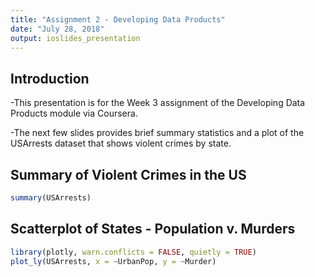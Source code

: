 ---
title: "Assignment 2 - Developing Data Products"
date: "July 28, 2018"
output: ioslides_presentation
---

## Introduction
-This presentation is for the Week 3 assignment of the Developing Data Products module via Coursera.

-The next few slides provides brief summary statistics and a plot of the USArrests dataset that shows violent crimes by state.

## Summary of Violent Crimes in the US
```{r}
summary(USArrests)
```

## Scatterplot of States - Population v. Murders
```{r, echo = FALSE, message = FALSE, warning = FALSE}
library(plotly, warn.conflicts = FALSE, quietly = TRUE)
plot_ly(USArrests, x = ~UrbanPop, y = ~Murder)
```